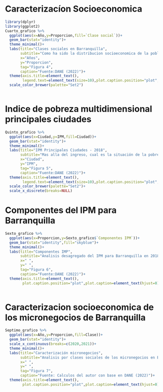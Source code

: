 # Caracterizacíon Socioeconomica

```r
library(dplyr)
library(ggplot2)
Cuarto_grafico %>%
  ggplot(aes(x=Año,y=Proporcion,fill=`Clase social`))+
  geom_bar(stat="identity")+
  theme_minimal()+
  labs(title="Clases sociales en Barranquilla",
       subtitle="Como ha sido la distribucion socioeconomica de la poblacion barranquillera?",
       x="Años",
       y="Proporcion",
       tag="Figura 4",
       caption="Fuente:DANE (2022)")+
  theme(axis.title=element_text(),
        legend.text=element_text(size=10),plot.caption.position="plot",plot.caption=element_text(hjust=0),legend.position="bottom")+
  scale_color_brewer(palette="Set2")
  
```

# Indice de pobreza multidimensional principales ciudades

```r
Quinto_grafico %>%
  ggplot(aes(x=Ciudad,y=IPM,fill=Ciudad))+
  geom_bar(stat="identity")+
  theme_minimal()+
  labs(title="IPM Principales Ciudades - 2018",
       subtitle="Mas alla del ingreso, cual es la situación de la pobreza en Barranquilla",
       x="Ciudad",
       y="IPM",
       tag="Figura 5",
       caption="Fuente:DANE (2022)")+
  theme(axis.title=element_text(),
        legend.text=element_text(size=10),plot.caption.position="plot",plot.caption=element_text(hjust=0),legend.position="bottom")+
  scale_color_brewer(palette="Set2")+
  scale_x_discrete(breaks=NULL)
```

# Componentes del IPM para Barranquilla

```r
Sexto_grafico %>%
  ggplot(aes(x=Proporcion,y=Sexto_grafico$`Componentes IPM`))+
  geom_bar(stat="identity",fill="skyblue")+
  theme_minimal()+
  labs(title="Componentes IMP",
       subtitle="Analisis desagregado del IPM para Barranquilla en 2018",
       x=" ",
       y=" ",
       tag="Figura 6",
       caption="Fuente:DANE (2022)")+
  theme(axis.title=element_text(),
        plot.caption.position="plot",plot.caption=element_text(hjust=0))
  
```

# Caracterizacion socioeconomica de los micronegocios de Barranquilla

```r
Septimo_grafico %>%
  ggplot(aes(x=Año,y=Proporcion,fill=Clase))+
  geom_bar(stat="identity")+
  scale_x_continuous(breaks=c(2020,2021))+
  theme_minimal()+
  labs(title="Caracterización micronegocios",
       subtitle="Analisis por clases sociales de los micronegocios en Barranquilla 2020-2021",
       x=" ",
       y=" ",
       tag="Figura 7",
       caption="Fuente: Calculos del autor con base en DANE (2022)")+
  theme(axis.title=element_text(),
        plot.caption.position="plot",plot.caption=element_text(hjust=0))
```

